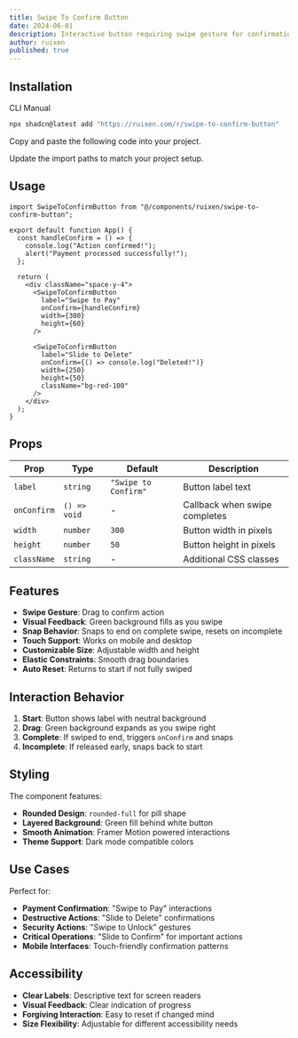 ```yaml
---
title: Swipe To Confirm Button
date: 2024-06-01
description: Interactive button requiring swipe gesture for confirmation
author: ruixen
published: true
---
```


<ComponentPreview name="swipe-to-confirm-button-demo" category="buttons" />

## Installation

<Tabs defaultValue="cli">

<TabsList>
  <TabsTrigger value="cli">CLI</TabsTrigger>
  <TabsTrigger value="manual">Manual</TabsTrigger>
</TabsList>
<TabsContent value="cli">

```bash
npx shadcn@latest add "https://ruixen.com/r/swipe-to-confirm-button"
```

</TabsContent>

<TabsContent value="manual">

<Steps>

<Step>Copy and paste the following code into your project.</Step>

<ComponentSource name="swipe-to-confirm-button" />

<Step>Update the import paths to match your project setup.</Step>

</Steps>

</TabsContent>

</Tabs>

## Usage

```tsx
import SwipeToConfirmButton from "@/components/ruixen/swipe-to-confirm-button";

export default function App() {
  const handleConfirm = () => {
    console.log("Action confirmed!");
    alert("Payment processed successfully!");
  };

  return (
    <div className="space-y-4">
      <SwipeToConfirmButton
        label="Swipe to Pay"
        onConfirm={handleConfirm}
        width={300}
        height={60}
      />

      <SwipeToConfirmButton
        label="Slide to Delete"
        onConfirm={() => console.log("Deleted!")}
        width={250}
        height={50}
        className="bg-red-100"
      />
    </div>
  );
}
```

## Props

| Prop        | Type         | Default              | Description                   |
| ----------- | ------------ | -------------------- | ----------------------------- |
| `label`     | `string`     | `"Swipe to Confirm"` | Button label text             |
| `onConfirm` | `() => void` | -                    | Callback when swipe completes |
| `width`     | `number`     | `300`                | Button width in pixels        |
| `height`    | `number`     | `50`                 | Button height in pixels       |
| `className` | `string`     | -                    | Additional CSS classes        |

## Features

- **Swipe Gesture**: Drag to confirm action
- **Visual Feedback**: Green background fills as you swipe
- **Snap Behavior**: Snaps to end on complete swipe, resets on incomplete
- **Touch Support**: Works on mobile and desktop
- **Customizable Size**: Adjustable width and height
- **Elastic Constraints**: Smooth drag boundaries
- **Auto Reset**: Returns to start if not fully swiped

## Interaction Behavior

1. **Start**: Button shows label with neutral background
2. **Drag**: Green background expands as you swipe right
3. **Complete**: If swiped to end, triggers `onConfirm` and snaps
4. **Incomplete**: If released early, snaps back to start

## Styling

The component features:

- **Rounded Design**: `rounded-full` for pill shape
- **Layered Background**: Green fill behind white button
- **Smooth Animation**: Framer Motion powered interactions
- **Theme Support**: Dark mode compatible colors

## Use Cases

Perfect for:

- **Payment Confirmation**: "Swipe to Pay" interactions
- **Destructive Actions**: "Slide to Delete" confirmations
- **Security Actions**: "Swipe to Unlock" gestures
- **Critical Operations**: "Slide to Confirm" for important actions
- **Mobile Interfaces**: Touch-friendly confirmation patterns

## Accessibility

- **Clear Labels**: Descriptive text for screen readers
- **Visual Feedback**: Clear indication of progress
- **Forgiving Interaction**: Easy to reset if changed mind
- **Size Flexibility**: Adjustable for different accessibility needs
